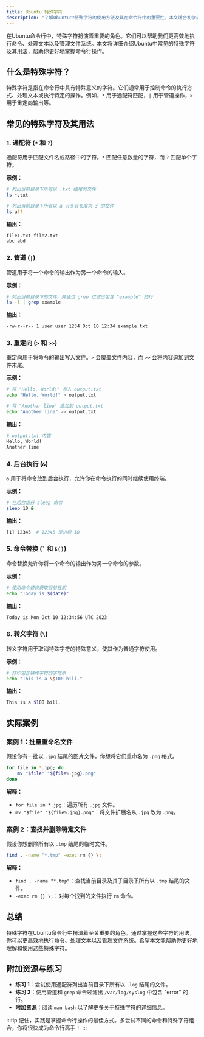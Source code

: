 ```yaml
---
title: Ubuntu 特殊字符
description: "了解Ubuntu中特殊字符的使用方法及其在命令行中的重要性。本文适合初学者，包含代码示例和实际案例。"
---
```


在Ubuntu命令行中，特殊字符扮演着重要的角色。它们可以帮助我们更高效地执行命令、处理文本以及管理文件系统。本文将详细介绍Ubuntu中常见的特殊字符及其用法，帮助你更好地掌握命令行操作。

## 什么是特殊字符？

特殊字符是指在命令行中具有特殊意义的字符。它们通常用于控制命令的执行方式、处理文本或执行特定的操作。例如，`*` 用于通配符匹配，`|` 用于管道操作，`>` 用于重定向输出等。

## 常见的特殊字符及其用法

### 1. 通配符 (`*` 和 `?`)

通配符用于匹配文件名或路径中的字符。`*` 匹配任意数量的字符，而 `?` 匹配单个字符。

**示例：**

```bash
# 列出当前目录下所有以 .txt 结尾的文件
ls *.txt

# 列出当前目录下所有以 a 开头且长度为 3 的文件
ls a??
```

**输出：**

```bash
file1.txt file2.txt
abc abd
```

### 2. 管道 (`|`)

管道用于将一个命令的输出作为另一个命令的输入。

**示例：**

```bash
# 列出当前目录下的文件，并通过 grep 过滤出包含 "example" 的行
ls -l | grep example
```

**输出：**

```bash
-rw-r--r-- 1 user user 1234 Oct 10 12:34 example.txt
```

### 3. 重定向 (`>` 和 `>>`)

重定向用于将命令的输出写入文件。`>` 会覆盖文件内容，而 `>>` 会将内容追加到文件末尾。

**示例：**

```bash
# 将 "Hello, World!" 写入 output.txt
echo "Hello, World!" > output.txt

# 将 "Another line" 追加到 output.txt
echo "Another line" >> output.txt
```

**输出：**

```bash
# output.txt 内容
Hello, World!
Another line
```

### 4. 后台执行 (`&`)

`&` 用于将命令放到后台执行，允许你在命令执行的同时继续使用终端。

**示例：**

```bash
# 在后台运行 sleep 命令
sleep 10 &
```

**输出：**

```bash
[1] 12345  # 12345 是进程 ID
```

### 5. 命令替换 (`` ` `` 和 `$()`)

命令替换允许你将一个命令的输出作为另一个命令的参数。

**示例：**

```bash
# 使用命令替换获取当前日期
echo "Today is $(date)"
```

**输出：**

```bash
Today is Mon Oct 10 12:34:56 UTC 2023
```

### 6. 转义字符 (`\`)

转义字符用于取消特殊字符的特殊意义，使其作为普通字符使用。

**示例：**

```bash
# 打印包含特殊字符的字符串
echo "This is a \$100 bill."
```

**输出：**

```bash
This is a $100 bill.
```

## 实际案例

### 案例 1：批量重命名文件

假设你有一批以 `.jpg` 结尾的图片文件，你想将它们重命名为 `.png` 格式。

```bash
for file in *.jpg; do
    mv "$file" "${file%.jpg}.png"
done
```

**解释：**

- `for file in *.jpg`：遍历所有 `.jpg` 文件。
- `mv "$file" "${file%.jpg}.png"`：将文件扩展名从 `.jpg` 改为 `.png`。

### 案例 2：查找并删除特定文件

假设你想删除所有以 `.tmp` 结尾的临时文件。

```bash
find . -name "*.tmp" -exec rm {} \;
```

**解释：**

- `find . -name "*.tmp"`：查找当前目录及其子目录下所有以 `.tmp` 结尾的文件。
- `-exec rm {} \;`：对每个找到的文件执行 `rm` 命令。

## 总结

特殊字符在Ubuntu命令行中扮演着至关重要的角色。通过掌握这些字符的用法，你可以更高效地执行命令、处理文本以及管理文件系统。希望本文能帮助你更好地理解和使用这些特殊字符。

## 附加资源与练习

- **练习 1**：尝试使用通配符列出当前目录下所有以 `.log` 结尾的文件。
- **练习 2**：使用管道和 `grep` 命令过滤出 `/var/log/syslog` 中包含 "error" 的行。
- **附加资源**：阅读 `man bash` 以了解更多关于特殊字符的详细信息。

:::tip
记住，实践是掌握命令行操作的最佳方式。多尝试不同的命令和特殊字符组合，你将很快成为命令行高手！
:::